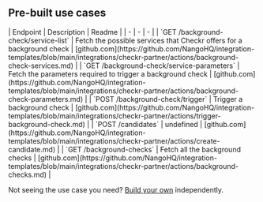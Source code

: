 
## Pre-built use cases

<AccordionGroup>


<Accordion title="Others">
| Endpoint | Description | Readme |
| - | - | - |
| `GET /background-check/service-list` | Fetch the possible services that Checkr offers for a background check | [github.com](https://github.com/NangoHQ/integration-templates/blob/main/integrations/checkr-partner/actions/background-check-services.md) |
| `GET /background-check/service-parameters` | Fetch the parameters required to trigger a background check | [github.com](https://github.com/NangoHQ/integration-templates/blob/main/integrations/checkr-partner/actions/background-check-parameters.md) |
| `POST /background-check/trigger` | Trigger a background check | [github.com](https://github.com/NangoHQ/integration-templates/blob/main/integrations/checkr-partner/actions/trigger-background-check.md) |
| `POST /candidates` | undefined | [github.com](https://github.com/NangoHQ/integration-templates/blob/main/integrations/checkr-partner/actions/create-candidate.md) |
| `GET /background-checks` | Fetch all the background checks | [github.com](https://github.com/NangoHQ/integration-templates/blob/main/integrations/checkr-partner/actions/background-checks.md) |
</Accordion>

</AccordionGroup>

<Tip>Not seeing the use case you need? [Build your own](https://nango.dev/slack) independently.</Tip>

